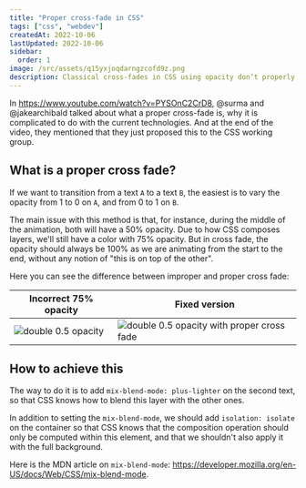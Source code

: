```yaml
---
title: "Proper cross-fade in CSS"
tags: ["css", "webdev"]
createdAt: 2022-10-06
lastUpdated: 2022-10-06
sidebar:
  order: 1
image: /src/assets/q15yxjoqdarngzcofd9z.png
description: Classical cross-fades in CSS using opacity don’t properly animate the opacity of elements, making them less opaque then needed. This article will show you how to achieve a proper cross-fade in CSS.
---
```



In https://www.youtube.com/watch?v=PYSOnC2CrD8, @surma and @jakearchibald talked about what a proper cross-fade is, why it is complicated to do with the current technologies. And at the end of the video, they mentioned that they just proposed this to the CSS working group.

## What is a proper cross fade?

If we want to transition from a text `A` to a text `B`, the easiest is to vary the opacity from 1 to 0 on `A`, and from 0 to 1 on `B`.

The main issue with this method is that, for instance, during the middle of the animation, both will have a 50% opacity. Due to how CSS composes layers, we'll still have a color with 75% opacity. But in cross fade, the opacity should always be 100% as we are animating from the start to the end, without any notion of "this is on top of the other".

Here you can see the difference between improper and proper cross fade:

| Incorrect 75% opacity                                   | Fixed version                                                                  |
| ------------------------------------------------------- | ------------------------------------------------------------------------------ |
| ![double 0.5 opacity](@assets/kqwj9v3ap0pxazqo77pk.png) | ![double 0.5 opacity with proper cross fade](@assets/imlrcqgemsvdatj0al51.png) |

## How to achieve this

The way to do it is to add `mix-blend-mode: plus-lighter` on the second text, so that CSS knows how to blend this layer with the other ones.

In addition to setting the `mix-blend-mode`, we should add `isolation: isolate` on the container so that CSS knows that the composition operation should only be computed within this element, and that we shouldn't also apply it with the full background.

Here is the MDN article on `mix-blend-mode`: https://developer.mozilla.org/en-US/docs/Web/CSS/mix-blend-mode.

<Codepen user="ayc0" id="wvjPpQq" />
